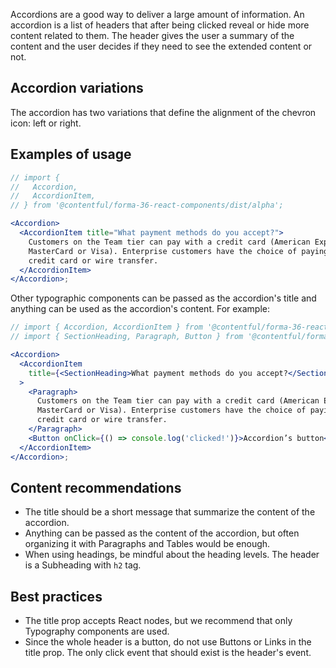 Accordions are a good way to deliver a large amount of information. An accordion is a list of headers that after being clicked reveal or hide more content related to them.
The header gives the user a summary of the content and the user decides if they need to see the extended content or not.

## Accordion variations

The accordion has two variations that define the alignment of the chevron icon: left or right.

## Examples of usage

```jsx
// import {
//   Accordion,
//   AccordionItem,
// } from '@contentful/forma-36-react-components/dist/alpha';

<Accordion>
  <AccordionItem title="What payment methods do you accept?">
    Customers on the Team tier can pay with a credit card (American Express,
    MasterCard or Visa). Enterprise customers have the choice of paying with a
    credit card or wire transfer.
  </AccordionItem>
</Accordion>;
```

Other typographic components can be passed as the accordion's title and anything can be used as the accordion's content. For example:

```jsx
// import { Accordion, AccordionItem } from '@contentful/forma-36-react-components/dist/alpha';
// import { SectionHeading, Paragraph, Button } from '@contentful/forma-36-react-components';

<Accordion>
  <AccordionItem
    title={<SectionHeading>What payment methods do you accept?</SectionHeading>}
  >
    <Paragraph>
      Customers on the Team tier can pay with a credit card (American Express,
      MasterCard or Visa). Enterprise customers have the choice of paying with a
      credit card or wire transfer.
    </Paragraph>
    <Button onClick={() => console.log('clicked!')}>Accordion’s button</Button>
  </AccordionItem>
</Accordion>;
```

## Content recommendations

- The title should be a short message that summarize the content of the accordion.
- Anything can be passed as the content of the accordion, but often organizing it with Paragraphs and Tables would be enough.
- When using headings, be mindful about the heading levels. The header is a Subheading with `h2` tag.

## Best practices

- The title prop accepts React nodes, but we recommend that only Typography components are used.
- Since the whole header is a button, do not use Buttons or Links in the title prop. The only click event that should exist is the header's event.
